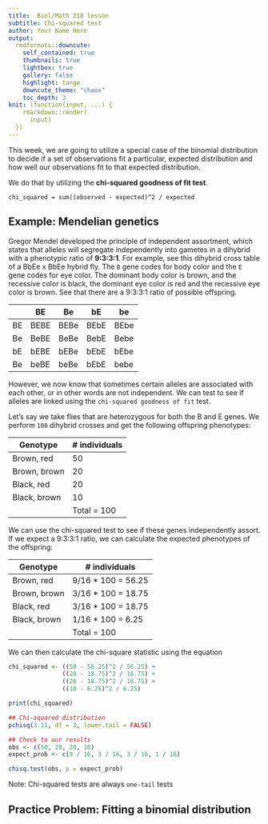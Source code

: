 ---
title:  Biol/Math 218 lesson
subtitle: Chi-squared test
author: Your Name Here
output:
  rmdformats::downcute:
    self_contained: true
    thumbnails: true
    lightbox: true
    gallery: false
    highlight: tango
    downcute_theme: "chaos"
    toc_depth: 3
knit: (function(input, ...) {
    rmarkdown::render(
      input)
  })
---

This week, we are going to utilize a special case of the binomial distribution 
to decide if a set of observations fit a particular, expected distribution and
how well our observations fit to that expected distribution.

We do that by utilizing the **chi-squared goodness of fit test**.

`chi_squared = sum((observed - expected)^2 / expected`

## Example: Mendelian genetics

Gregor Mendel developed the principle of independent assortment, which 
states that alleles will segregate independently into gametes in a 
dihybrid with a phenotypic ratio of **9:3:3:1**. For example, see this dihybrid 
cross table of a BbEe x BbEe hybrid fly. The `B` gene codes for body color 
and the `E` gene codes for eye color. The dominant body color is brown, 
and the recessive color is black, the dominant eye color is red 
and the recessive eye color is brown. See that there are a 9:3:3:1 ratio 
of possible offspring.

|           |     BE      |     Be      |     bE      |     be      |
|-----------|-------------|-------------|-------------|-------------|
|     BE    |     BEBE    |     BEBe    |     BEbE    |     BEbe    |
|     Be    |     BeBE    |     BeBe    |     BebE    |     Bebe    |
|     bE    |     bEBE    |     bEBe    |     bEbE    |     bEbe    |
|     Be    |     beBE    |     beBe    |     bEbE    |     bebe    |

However, we now know that sometimes certain alleles are associated with each 
other, or in other words are not independent. We can test to see if alleles 
are linked using the `chi-squared goodness of fit` test. 

Let's say we take flies that are heterozygous for both the B and E genes. 
We perform `100` dihybrid crosses and  get the following offspring phenotypes:

|     Genotype        |     # individuals    |
|---------------------|----------------------|
|     Brown, red      |     50               |
|     Brown, brown    |     20               |
|     Black, red      |     20               |
|     Black, brown    |     10               |
|                     |     Total = 100      |


We can use the chi-squared test to see if these genes independently assort. 
If we expect a 9:3:3:1 ratio, we can calculate the expected phenotypes 
of the offspring:

|     Genotype        |     # individuals         |
|---------------------|---------------------------|
|     Brown, red      |     9/16 * 100 = 56.25    |
|     Brown, brown    |     3/16 * 100 = 18.75    |
|     Black, red      |     3/16 * 100 = 18.75    |
|     Black, brown    |     1/16 * 100 = 6.25     |
|                     |     Total = 100           |

We can then calculate the chi-square statistic 
using the equation


```{r chi_squared}

chi_squared <- ((50 - 56.25)^2 / 56.25) +
               ((20 - 18.75)^2 / 18.75) +
               ((20 - 18.75)^2 / 18.75) +
               ((10 - 6.25)^2 / 6.25)

print(chi_squared)

## Chi-squared distribution
pchisq(3.11, df = 3, lower.tail = FALSE)

## Check to our results
obs <- c(50, 20, 20, 10)
expect_prob <- c(9 / 16, 3 / 16, 3 / 16, 1 / 16)

chisq.test(obs, p = expect_prob)
```

Note: Chi-squared tests are always `one-tail` tests

## Practice Problem: Fitting a binomial distribution